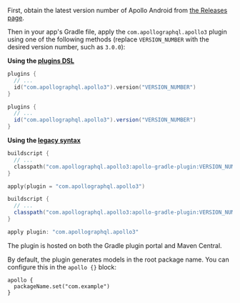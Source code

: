 
First, obtain the latest version number of Apollo Android from [the Releases page](https://github.com/apollographql/apollo-android/releases).

Then in your app's Gradle file, apply the `com.apollographql.apollo3` plugin using one of the following methods (replace `VERSION_NUMBER` with the desired version number, such as `3.0.0`):

**Using the [plugins DSL](https://docs.gradle.org/current/userguide/plugins.html#sec:plugins_block)**

<MultiCodeBlock>

```kotlin:title=build.gradle.kts
plugins {
  // ...
  id("com.apollographql.apollo3").version("VERSION_NUMBER")
}
```

```groovy:title=build.gradle
plugins {
  // ...
  id("com.apollographql.apollo3").version("VERSION_NUMBER")
}
```

</MultiCodeBlock>

**Using the [legacy syntax](https://docs.gradle.org/current/userguide/plugins.html#sec:old_plugin_application)**

<MultiCodeBlock>

```kotlin:title=build.gradle.kts
buildscript {
  // ...
  classpath("com.apollographql.apollo3:apollo-gradle-plugin:VERSION_NUMBER")
}

apply(plugin = "com.apollographql.apollo3")
```

```groovy:title=build.gradle
buildscript {
  // ...
  classpath("com.apollographql.apollo3:apollo-gradle-plugin:VERSION_NUMBER")
}

apply plugin: "com.apollographql.apollo3"
```

</MultiCodeBlock>

The plugin is hosted on both the Gradle plugin portal and Maven Central.

By default, the plugin generates models in the root package name. You can configure this in the `apollo {}` block:

```kotlin:title=build.gradle[.kts]
apollo {
  packageName.set("com.example")
}
```
